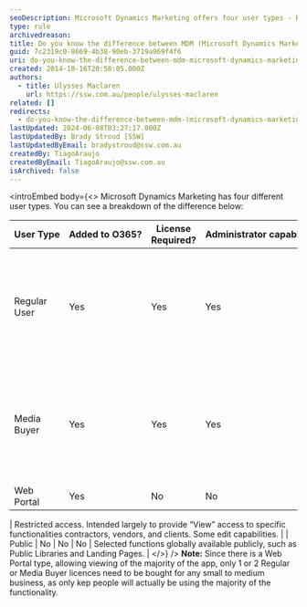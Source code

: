 ```yaml
---
seoDescription: Microsoft Dynamics Marketing offers four user types - Regular User, Media Buyer, Web Portal, and Public, each with unique capabilities and license requirements.
type: rule
archivedreason:
title: Do you know the difference between MDM (Microsoft Dynamics Marketing) User Types?
guid: 7c2319c0-8669-4b38-90eb-3719a969f4f6
uri: do-you-know-the-difference-between-mdm-microsoft-dynamics-marketing-user-types
created: 2014-10-16T20:58:05.000Z
authors:
  - title: Ulysses Maclaren
    url: https://ssw.com.au/people/ulysses-maclaren
related: []
redirects:
  - do-you-know-the-difference-between-mdm-(microsoft-dynamics-marketing)-user-types
lastUpdated: 2024-06-08T03:27:17.000Z
lastUpdatedBy: Brady Stroud [SSW]
lastUpdatedByEmail: bradystroud@ssw.com.au
createdBy: TiagoAraujo
createdByEmail: TiagoAraujo@ssw.com.au
isArchived: false
---
```


<introEmbed
  body={<>
Microsoft Dynamics Marketing has four different user types. You can see a breakdown of the difference below:

| User Type    | Added to O365? | License Required? | Administrator capability? | Description                                                                               |
| ------------ | -------------- | ----------------- | ------------------------- | ----------------------------------------------------------------------------------------- |
| Regular User | Yes            | Yes               | Yes                       | Most commonly used type. Possible to grant all active role types, excluding media buying. |
| Media Buyer  | Yes            | Yes               | Yes                       | All active roles a regular user has plus expanded media buying and planning roles.        |
| Web Portal   | Yes            | No                | No                        |

| Restricted access. Intended largely to provide “View” access to specific functionalities contractors, vendors, and clients. Some edit capabilities. |
| Public | No | No | No | Selected functions globally available publicly, such as Public Libraries and Landing Pages. |
  </>}
/>
**Note:** Since there is a Web Portal type, allowing viewing of the majority of the app, only 1 or 2 Regular or Media Buyer licences need to be bought for any small to medium business, as only kep people will actually be using the majority of the functionality.
